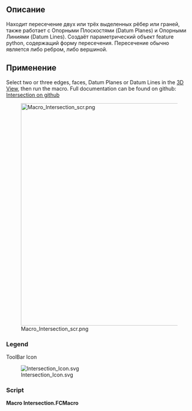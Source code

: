 <languages/>

<div lang="en" dir="ltr" class="mw-content-ltr">
{{Macro
|Name=Macro Intersection
|Icon=Intersection_Icon.svg
|Description=Finds the intersection between 2 or 3 selected edges / faces. 
|Author=TheMarkster
|Version=2024.10.17
|Date=2024-10-17
|FCVersion=0.19 or later
|Download=[https://wiki.freecad.org/images/e/e7/Intersection_Icon.svg ToolBar Icon]
|Links=[https://github.com/mwganson/intersection Full Documentation on Github]
}}
</div>

<span id="Description"></span>
== Описание ==

Находит пересечение двух или трёх выделенных рёбер или граней, также работает с Опорными Плоскостями (Datum Planes) и Опорными Линиями (Datum Lines). Создаёт параметрический объект feature python, содержащий форму пересечения. Пересечение обычно является либо ребром, либо вершиной.

<span id="Usage"></span>
== Применение ==

<div lang="en" dir="ltr" class="mw-content-ltr">
Select two or three edges, faces, Datum Planes or Datum Lines in the [[3D_View|3D View]], then run the macro. Full documentation can be found on github: [https://github.com/mwganson/intersection Intersection on github]
</div>

[[File:Macro_Intersection_scr.png|600px]]
<div lang="en" dir="ltr" class="mw-content-ltr">
{{Caption|Macro Intersection screenshot}}
</div>

<div lang="en" dir="ltr" class="mw-content-ltr">
=== Legend ===
</div>


<div lang="en" dir="ltr" class="mw-content-ltr">
{{Codeextralink|https://gist.github.com/mwganson/acf6d419ee0d3b5636ea82221846d758/raw/dff80f8b50d83312e936104f6b062b88279add64/Intersection.py|Intersection.py}}
</div>


<div lang="en" dir="ltr" class="mw-content-ltr">
ToolBar Icon
</div>
[[Image:Intersection_Icon.svg]]

=== Script ===

'''Macro Intersection.FCMacro'''

{{CodeDownload|https://gist.github.com/mwganson/acf6d419ee0d3b5636ea82221846d758|Intersection.py}}